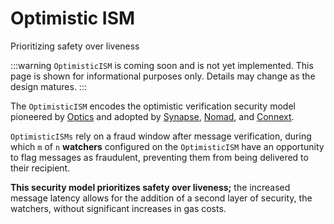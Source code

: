 # Optimistic ISM

Prioritizing safety over liveness

:::warning
`OptimisticISM` is coming soon and is not yet implemented. This page is shown for informational purposes only. Details may change as the design matures.
:::

The `OptimisticISM` encodes the optimistic verification security model pioneered by [Optics](https://docs.celo.org/protocol/bridge/optics) and adopted by [Synapse](https://docs.synapseprotocol.com/synapse-interchain-network-sin/synapse-interchain-network/deep-dive-optimistic-pos), [Nomad](https://docs.nomad.xyz/the-nomad-protocol/verification-mechanisms/optimistic-verification), and [Connext](https://blog.connext.network/optimistic-bridges-fb800dc7b0e0).

`OptimisticISMs` rely on a fraud window after message verification, during which `m` of `n` **watchers** configured on the `OptimisticISM` have an opportunity to flag messages as fraudulent, preventing them from being delivered to their recipient.

**This security model prioritizes safety over liveness;** the increased message latency allows for the addition of a second layer of security, the watchers, without significant increases in gas costs.
